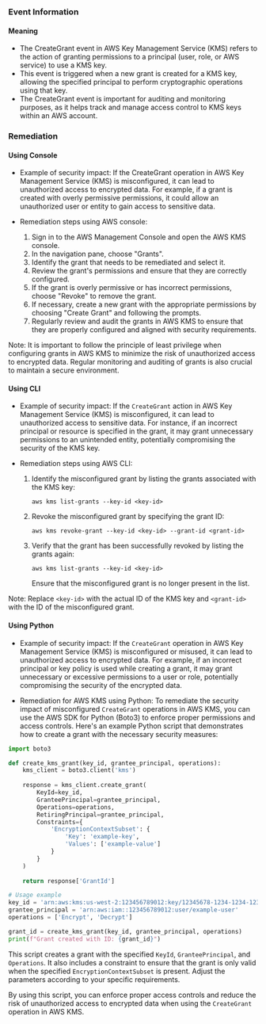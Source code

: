 
### Event Information

#### Meaning

- The CreateGrant event in AWS Key Management Service (KMS) refers to the action of granting permissions to a principal (user, role, or AWS service) to use a KMS key.
- This event is triggered when a new grant is created for a KMS key, allowing the specified principal to perform cryptographic operations using that key.
- The CreateGrant event is important for auditing and monitoring purposes, as it helps track and manage access control to KMS keys within an AWS account.

### Remediation

#### Using Console

- Example of security impact: If the CreateGrant operation in AWS Key Management Service (KMS) is misconfigured, it can lead to unauthorized access to encrypted data. For example, if a grant is created with overly permissive permissions, it could allow an unauthorized user or entity to gain access to sensitive data.

- Remediation steps using AWS console:
  1. Sign in to the AWS Management Console and open the AWS KMS console.
  2. In the navigation pane, choose "Grants".
  3. Identify the grant that needs to be remediated and select it.
  4. Review the grant's permissions and ensure that they are correctly configured.
  5. If the grant is overly permissive or has incorrect permissions, choose "Revoke" to remove the grant.
  6. If necessary, create a new grant with the appropriate permissions by choosing "Create Grant" and following the prompts.
  7. Regularly review and audit the grants in AWS KMS to ensure that they are properly configured and aligned with security requirements.

Note: It is important to follow the principle of least privilege when configuring grants in AWS KMS to minimize the risk of unauthorized access to encrypted data. Regular monitoring and auditing of grants is also crucial to maintain a secure environment.

#### Using CLI

- Example of security impact: If the `CreateGrant` action in AWS Key Management Service (KMS) is misconfigured, it can lead to unauthorized access to sensitive data. For instance, if an incorrect principal or resource is specified in the grant, it may grant unnecessary permissions to an unintended entity, potentially compromising the security of the KMS key.

- Remediation steps using AWS CLI:
  1. Identify the misconfigured grant by listing the grants associated with the KMS key:
     ```
     aws kms list-grants --key-id <key-id>
     ```
  2. Revoke the misconfigured grant by specifying the grant ID:
     ```
     aws kms revoke-grant --key-id <key-id> --grant-id <grant-id>
     ```
  3. Verify that the grant has been successfully revoked by listing the grants again:
     ```
     aws kms list-grants --key-id <key-id>
     ```
     Ensure that the misconfigured grant is no longer present in the list.

Note: Replace `<key-id>` with the actual ID of the KMS key and `<grant-id>` with the ID of the misconfigured grant.

#### Using Python

- Example of security impact: If the `CreateGrant` operation in AWS Key Management Service (KMS) is misconfigured or misused, it can lead to unauthorized access to encrypted data. For example, if an incorrect principal or key policy is used while creating a grant, it may grant unnecessary or excessive permissions to a user or role, potentially compromising the security of the encrypted data.

- Remediation for AWS KMS using Python:
To remediate the security impact of misconfigured `CreateGrant` operations in AWS KMS, you can use the AWS SDK for Python (Boto3) to enforce proper permissions and access controls. Here's an example Python script that demonstrates how to create a grant with the necessary security measures:

```python
import boto3

def create_kms_grant(key_id, grantee_principal, operations):
    kms_client = boto3.client('kms')
    
    response = kms_client.create_grant(
        KeyId=key_id,
        GranteePrincipal=grantee_principal,
        Operations=operations,
        RetiringPrincipal=grantee_principal,
        Constraints={
            'EncryptionContextSubset': {
                'Key': 'example-key',
                'Values': ['example-value']
            }
        }
    )
    
    return response['GrantId']

# Usage example
key_id = 'arn:aws:kms:us-west-2:123456789012:key/12345678-1234-1234-1234-123456789012'
grantee_principal = 'arn:aws:iam::123456789012:user/example-user'
operations = ['Encrypt', 'Decrypt']

grant_id = create_kms_grant(key_id, grantee_principal, operations)
print(f"Grant created with ID: {grant_id}")
```

This script creates a grant with the specified `KeyId`, `GranteePrincipal`, and `Operations`. It also includes a constraint to ensure that the grant is only valid when the specified `EncryptionContextSubset` is present. Adjust the parameters according to your specific requirements.

By using this script, you can enforce proper access controls and reduce the risk of unauthorized access to encrypted data when using the `CreateGrant` operation in AWS KMS.

